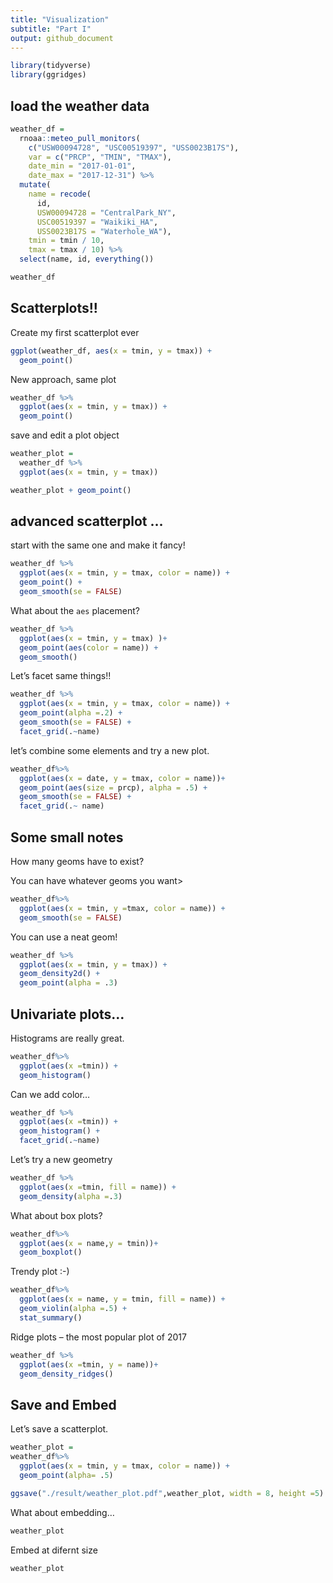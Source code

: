 ```yaml
---
title: "Visualization"
subtitle: "Part I"
output: github_document
---
```


```r
library(tidyverse)
library(ggridges)
```

## load the weather data

```r
weather_df = 
  rnoaa::meteo_pull_monitors(
    c("USW00094728", "USC00519397", "USS0023B17S"),
    var = c("PRCP", "TMIN", "TMAX"), 
    date_min = "2017-01-01",
    date_max = "2017-12-31") %>%
  mutate(
    name = recode(
      id, 
      USW00094728 = "CentralPark_NY", 
      USC00519397 = "Waikiki_HA",
      USS0023B17S = "Waterhole_WA"),
    tmin = tmin / 10,
    tmax = tmax / 10) %>%
  select(name, id, everything())

weather_df
```

## Scatterplots!!

Create my first scatterplot ever

```r
ggplot(weather_df, aes(x = tmin, y = tmax)) + 
  geom_point()
```

New approach, same plot

```r
weather_df %>%
  ggplot(aes(x = tmin, y = tmax)) +
  geom_point()
```

save and edit a plot object

```r
weather_plot = 
  weather_df %>%
  ggplot(aes(x = tmin, y = tmax))

weather_plot + geom_point()
```

## advanced scatterplot ...

start with the same one and make it fancy!

```r
weather_df %>%
  ggplot(aes(x = tmin, y = tmax, color = name)) +
  geom_point() +
  geom_smooth(se = FALSE)
```

What about the `aes` placement?

```r
weather_df %>%
  ggplot(aes(x = tmin, y = tmax) )+
  geom_point(aes(color = name)) +
  geom_smooth()
```

Let's facet same things!!

```r
weather_df %>%
  ggplot(aes(x = tmin, y = tmax, color = name)) +
  geom_point(alpha =.2) +
  geom_smooth(se = FALSE) +
  facet_grid(.~name)
```

let's combine some elements and try a new plot.

```r
weather_df%>%
  ggplot(aes(x = date, y = tmax, color = name))+
  geom_point(aes(size = prcp), alpha = .5) +
  geom_smooth(se = FALSE) +
  facet_grid(.~ name)
```


## Some small notes

How many geoms have to exist?

You can have whatever geoms you want>

```r
weather_df%>%
  ggplot(aes(x = tmin, y =tmax, color = name)) +
  geom_smooth(se = FALSE)
```

You can use a neat geom!

```r
weather_df %>%
  ggplot(aes(x = tmin, y = tmax)) +
  geom_density2d() +
  geom_point(alpha = .3)
```

## Univariate plots...

Histograms are really great.

```r
weather_df%>%
  ggplot(aes(x =tmin)) +
  geom_histogram()
```

Can we add color...

```r
weather_df %>%
  ggplot(aes(x =tmin)) +
  geom_histogram() +
  facet_grid(.~name)
```

Let's try a new geometry

```r
weather_df %>%
  ggplot(aes(x =tmin, fill = name)) +
  geom_density(alpha =.3)
```

What about box plots?

```r
weather_df%>%
  ggplot(aes(x = name,y = tmin))+
  geom_boxplot()
```

Trendy plot :-)

```r
weather_df%>%
  ggplot(aes(x = name, y = tmin, fill = name)) +
  geom_violin(alpha =.5) +
  stat_summary()
```

Ridge plots -- the most popular plot of 2017

```r
weather_df %>%
  ggplot(aes(x =tmin, y = name))+
  geom_density_ridges()
```

## Save and Embed

Let's save a scatterplot.

```r
weather_plot = 
weather_df%>%
  ggplot(aes(x = tmin, y = tmax, color = name)) +
  geom_point(alpha= .5)

ggsave("./result/weather_plot.pdf",weather_plot, width = 8, height =5)
```

What about embedding...

```r
weather_plot
```

Embed at difernt size

```r
weather_plot
```

